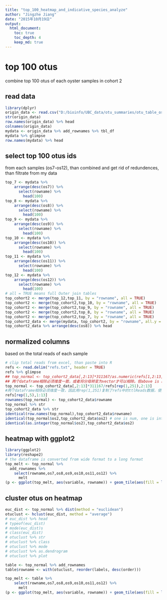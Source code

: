 ```yaml
---
title: "top_100_heatmap_and_indicative_species_analyze"
author: "Jingzhe Jiang"
date: "2015年10月19日"
output: 
  html_document:
    toc: true
    toc_depth: 4
    keep_md: true
---
```

# top 100 otus
combine top 100 otus of each oyster samples in cohort 2

## read data
```r
library(dplyr)
origin_data <- read.csv("D:/bioinfo/UBC_data/otu_summaries/otu_table_os_top960_NormAndRanked.csv", header = TRUE, row.names = 1) # single number giving the column of the table which contains the row names. But dpyr never preserve row names, you should use add_rownames() to preserve them!
str(origin_data)
row.names(origin_data) %>% head
colnames(origin_data)
mydata <- origin_data %>% add_rownames %>% tbl_df
mydata %>% glimpse
row.names(mydata) %>% head
```
## select top 100 otus ids
from each samples (os7-os12), than combined and get rid of redundences, than filtrate from my data
```r
top_7 <- mydata %>% 
    arrange(desc(os7)) %>% 
      select(rowname) %>% 
        head(100)
top_8 <- mydata %>% 
    arrange(desc(os8)) %>% 
      select(rowname) %>% 
        head(100)
top_9 <- mydata %>% 
    arrange(desc(os9)) %>% 
      select(rowname) %>% 
        head(100)
top_10 <- mydata %>% 
    arrange(desc(os10)) %>% 
      select(rowname) %>% 
        head(100)
top_11 <- mydata %>% 
    arrange(desc(os11)) %>% 
      select(rowname) %>% 
        head(100)
top_12 <- mydata %>% 
    arrange(desc(os12)) %>% 
      select(rowname) %>% 
        head(100)
# all = TRUE means full Outer join tables
top_cohort2 <- merge(top_12,top_11, by = "rowname", all = TRUE)
top_cohort2 <- merge(top_cohort2,top_10, by = "rowname", all = TRUE)
top_cohort2 <- merge(top_cohort2,top_9, by = "rowname", all = TRUE)
top_cohort2 <- merge(top_cohort2,top_8, by = "rowname", all = TRUE)
top_cohort2 <- merge(top_cohort2,top_7, by = "rowname", all = TRUE)
top_cohort2_data <- merge(mydata, top_cohort2, by = "rowname", all.y = TRUE)
top_cohort2_data %>% arrange(desc(os8)) %>% head
```
## normalized columns
based on the total reads of each sample
```r
# clip total reads from excel, than paste into R
refs <- read.delim("refs.txt", header = TRUE)
refs %>% glimpse
## top_normal <- top_cohort2_data[,2:13]*311167/as.numeric(refs[1,2:13])
## 两个dataframe相除必须维度一致，或者将分母转变为vector才可以相除。但above is not correct, but I don't know why!
top_normal <- top_cohort2_data[,2:13]*311167/refs[rep(1,251),2:13]
#两个dataframe相除必须维度一致，因此用rep(1,251)复制了refs中的ttlReads数据，使其变成dataframe。参见如下：
refs[rep(1,5),1:13]
rownames(top_normal) <- top_cohort2_data$rowname
top_normal %>% str
top_cohort2_data %>% str
identical(row.names(top_normal),top_cohort2_data$rowname)
identical(top_normal$os2,top_cohort2_data$os2) # one is num, one is int
identical(as.integer(top_normal$os2),top_cohort2_data$os2)
```
## heatmap with ggplot2
```r
library(ggplot2)
library(reshape2)
# the dataframe is converted from wide format to a long format
top_melt <- top_normal %>% 
  add_rownames %>% 
    select(rowname,os7,os8,os9,os10,os11,os12) %>% 
      melt
(p <- ggplot(top_melt, aes(variable, rowname)) + geom_tile(aes(fill = log10(value)), colour = "white") + scale_fill_gradient2(low = "blue", mid = "white", high = "red", midpoint = 2) + theme(axis.text.y = element_text(size = 1), axis.text.x = element_text(size = 4)) + coord_fixed(ratio=0.15))
```
## cluster otus on heatmap
```r
euc_dist <- top_normal %>% dist(method = "euclidean") 
otuclust <- hclust(euc_dist, method = "average")
# euc_dist %>% head
# typeof(euc_dist)
# mode(euc_dist)s
# class(euc_dist)
# otuclust %>% str
# otuclust %>% class
# otuclust %>% mode
# otuclust %>% as.dendrogram
# otuclust %>% plot

table <- top_normal %>% add_rownames
table$rowname <- with(otuclust, reorder(labels, desc(order)))

top_melt <- table %>% 
    select(rowname,os7,os8,os9,os10,os11,os12) %>% 
      melt
(p <- ggplot(top_melt, aes(variable, rowname)) + geom_tile(aes(fill = log10(value)), colour = "white") + scale_fill_gradient2(low = "blue", mid = "white", high = "red", midpoint = 2) + theme(axis.text.y = element_text(size = 1), axis.text.x = element_text(size = 4)) + coord_fixed(ratio=0.15))
```


